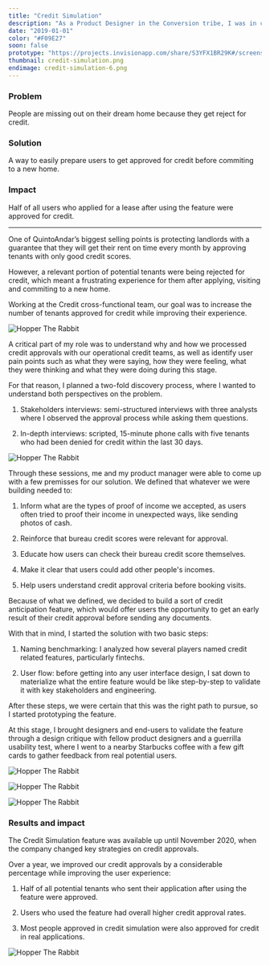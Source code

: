 ```yaml
---
title: "Credit Simulation"
description: "As a Product Designer in the Conversion tribe, I was in charge of designing solutions to increase the number of lease signings."
date: "2019-01-01"
color: "#F09E27"
soon: false
prototype: "https://projects.invisionapp.com/share/S3YFX1BR29K#/screens"
thumbnail: credit-simulation.png
endimage: credit-simulation-6.png
---
```



<Grid container justify="center">

<Grid item lg={4}>

### Problem

People are missing out on their dream home because they get reject for credit.

</Grid>

<Grid item lg={4}>

### Solution

A way to easily prepare users to get approved for credit before commiting to a new home.

</Grid>

<Grid item lg={4}>

### Impact

Half of all users who applied for a lease after using the feature were approved for credit.

</Grid>

</Grid>

---

<Grid container justify="center">

<Grid item lg={8}>

<div className="margin">

One of QuintoAndar’s biggest selling points is protecting landlords with a guarantee that they will get their rent on time every month by approving tenants with only good credit scores.

However, a relevant portion of potential tenants were being rejected for credit, which meant a frustrating experience for them after applying, visiting and commiting to a new home.

Working at the Credit cross-functional team, our goal was to increase the number of tenants approved for credit while improving their experience.

</div>

</Grid>

<Grid item lg={12}>

<div style={{ marginBottom: '80px' }}>

![Hopper The Rabbit](credit-simulation-1.png)

</div>

</Grid>

<Grid item lg={8}>

A critical part of my role was to understand why and how we processed credit approvals with our operational credit teams, as well as identify user pain points such as what they were saying, how they were feeling, what they were thinking and what they were doing during this stage.


For that reason, I planned a two-fold discovery process, where I wanted to understand both perspectives on the problem.

1. Stakeholders interviews: semi-structured interviews with three analysts where I observed the approval process while asking them questions.

1. In-depth interviews: scripted, 15-minute phone calls with five tenants who had been denied for credit within the last 30 days.

</Grid>

<Grid item lg={12}>

<div style={{ backgroundColor: "#F09E27", padding: '80px', margin: '40px 0 80px 0' }}>

![Hopper The Rabbit](credit-simulation-2.png)

</div>

</Grid>

<Grid item lg={8}>

Through these sessions, me and my product manager were able to come up with a few premisses for our solution. We defined that whatever we were building needed to:

1. Inform what are the types of proof of income we accepted, as users often tried to proof their income in unexpected ways, like sending photos of cash.

1. Reinforce that bureau credit scores were relevant for approval.

1. Educate how users can check their bureau credit score themselves.

1. Make it clear that users could add other people's incomes.

1. Help users understand credit approval criteria before booking visits.

Because of what we defined, we decided to build a sort of credit anticipation feature, which would offer users the opportunity to get an early result of their credit approval before sending any documents.
 
With that in mind, I started the solution with two basic steps:

1. Naming benchmarking: I analyzed how several players named credit related features, particularly fintechs.

1. User flow: before getting into any user interface design, I sat down to materialize what the entire feature would be like step-by-step to validate it with key stakeholders and engineering.

After these steps, we were certain that this was the right path to pursue, so I started prototyping the feature.

At this stage, I brought designers and end-users to validate the feature through a design critique with fellow product designers and a guerrilla usability test, where I went to a nearby Starbucks coffee with a few gift cards to gather feedback from real potential users.

</Grid>

<Grid item lg={12}>

<div style={{ margin: '40px 0 80px 0' }}>

![Hopper The Rabbit](credit-simulation-3.jpeg)

![Hopper The Rabbit](credit-simulation-4.jpeg)

![Hopper The Rabbit](credit-simulation-5.png)

</div>

</Grid>

<Grid item lg={8}>

### Results and impact

The Credit Simulation feature was available up until November 2020, when the company changed key strategies on credit approvals.  

Over a year, we improved our credit approvals by a considerable percentage while improving the user experience:

1. Half of all potential tenants who sent their application after using the feature were approved.

1. Users who used the feature had overall higher credit approval rates.

1. Most people approved in credit simulation were also approved for credit in real applications.

</Grid>

<Grid item lg={12}>

<div style={{ marginBottom: '80px' }}>

![Hopper The Rabbit](credit-simulation-6.png)

</div>

</Grid>

</Grid>